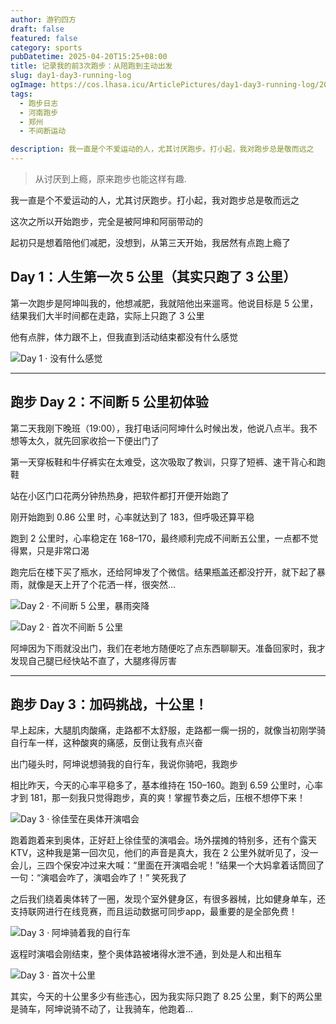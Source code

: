 ```yaml
---
author: 游钓四方
draft: false
featured: false
category: sports
pubDatetime: 2025-04-20T15:25+08:00
title: 记录我的前3次跑步：从陪跑到主动出发
slug: day1-day3-running-log
ogImage: https://cos.lhasa.icu/ArticlePictures/day1-day3-running-log/20250419232850.webp_81
tags:
  - 跑步日志
  - 河南跑步
  - 郑州
  - 不间断运动

description: 我一直是个不爱运动的人，尤其讨厌跑步。打小起，我对跑步总是敬而远之
---
```



> 从讨厌到上瘾，原来跑步也能这样有趣.

我一直是个不爱运动的人，尤其讨厌跑步。打小起，我对跑步总是敬而远之

这次之所以开始跑步，完全是被阿坤和阿丽带动的

起初只是想着陪他们减肥，没想到，从第三天开始，我居然有点跑上瘾了

## Day 1：人生第一次 5 公里（其实只跑了 3 公里）

第一次跑步是阿坤叫我的，他想减肥，我就陪他出来遛弯。他说目标是 5 公里，结果我们大半时间都在走路，实际上只跑了 3 公里

他有点胖，体力跟不上，但我直到活动结束都没有什么感觉

<Img 
src="20250419233911.webp"
alt="Day 1 · 没有什么感觉"
exif={false}
 />

---

## 跑步 Day 2：不间断 5 公里初体验

第二天我刚下晚班（19:00），我打电话问阿坤什么时候出发，他说八点半。我不想等太久，就先回家收拾一下便出门了

第一天穿板鞋和牛仔裤实在太难受，这次吸取了教训，只穿了短裤、速干背心和跑鞋

站在小区门口花两分钟热热身，把软件都打开便开始跑了

刚开始跑到 0.86 公里 时，心率就达到了 183，但呼吸还算平稳

跑到 2 公里时，心率稳定在 168–170，最终顺利完成不间断五公里，一点都不觉得累，只是非常口渴

跑完后在楼下买了瓶水，还给阿坤发了个微信。结果瓶盖还都没拧开，就下起了暴雨，就像是天上开了个花洒一样，很突然...

<Img
  src="20250419232849.webp_736"
  alt="Day 2 · 不间断 5 公里，暴雨突降"
/>

<Img src="20250419233913.webp" alt="Day 2 · 首次不间断 5 公里" exif={false} />

阿坤因为下雨就没出门，我们在老地方随便吃了点东西聊聊天。准备回家时，我才发现自己腿已经快站不直了，大腿疼得厉害

---

## 跑步 Day 3：加码挑战，十公里！

早上起床，大腿肌肉酸痛，走路都不太舒服，走路都一瘸一拐的，就像当初刚学骑自行车一样，这种酸爽的痛感，反倒让我有点兴奋

出门碰头时，阿坤说想骑我的自行车，我说你骑吧，我跑步

相比昨天，今天的心率平稳多了，基本维持在 150–160。跑到 6.59 公里时，心率才到 181，那一刻我只觉得跑步，真的爽！掌握节奏之后，压根不想停下来！

<Img src="20250419232850.webp_736" alt="Day 3 · 徐佳莹在奥体开演唱会" />

跑着跑着来到奥体，正好赶上徐佳莹的演唱会。场外摆摊的特别多，还有个露天KTV，这种我是第一回次见，他们的声音是真大，我在 2 公里外就听见了，没一会儿，三四个保安冲过来大喊：“里面在开演唱会呢！”结果一个大妈拿着话筒回了一句：“演唱会咋了，演唱会咋了！” 笑死我了

之后我们绕着奥体转了一圈，发现个室外健身区，有很多器械，比如健身单车，还支持联网进行在线竞赛，而且运动数据可同步app，最重要的是全部免费！

<Img src="20250419232854.webp_736" alt="Day 3 · 阿坤骑着我的自行车" />

返程时演唱会刚结束，整个奥体路被堵得水泄不通，到处是人和出租车

<Img src="202504192339131.webp" alt="Day 3 · 首次十公里" exif={false} />

其实，今天的十公里多少有些违心，因为我实际只跑了 8.25 公里，剩下的两公里是骑车，阿坤说骑不动了，让我骑车，他跑着...
